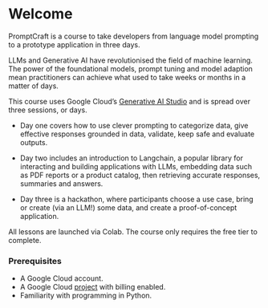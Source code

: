 # Welcome {.unnumbered}

PromptCraft is a course to take developers from language model prompting to a prototype application in three days. 

LLMs and Generative AI have revolutionised the field of machine learning. The power of the foundational models, prompt tuning and model adaption mean practitioners can achieve what used to take weeks or months in a matter of days. 

This course uses Google Cloud's [Generative AI Studio](https://cloud.google.com/ai/generative-ai) and is spread over three sessions, or days. 

* Day one covers how to use clever prompting to categorize data, give effective responses grounded in data, validate, keep safe and evaluate outputs.

* Day two includes an introduction to Langchain, a popular library for interacting and building applications with LLMs, embedding data such as PDF reports or a product catalog, then retrieving accurate responses, summaries and answers.

* Day three is a hackathon, where participants choose a use case, bring or create (via an LLM!) some data, and create a proof-of-concept application. 

All lessons are launched via Colab. The course only requires the free tier to complete.

### Prerequisites

* A Google Cloud account.
* A Google Cloud [project](https://cloud.google.com/resource-manager/docs/creating-managing-projects) with billing enabled.
* Familiarity with programming in Python.